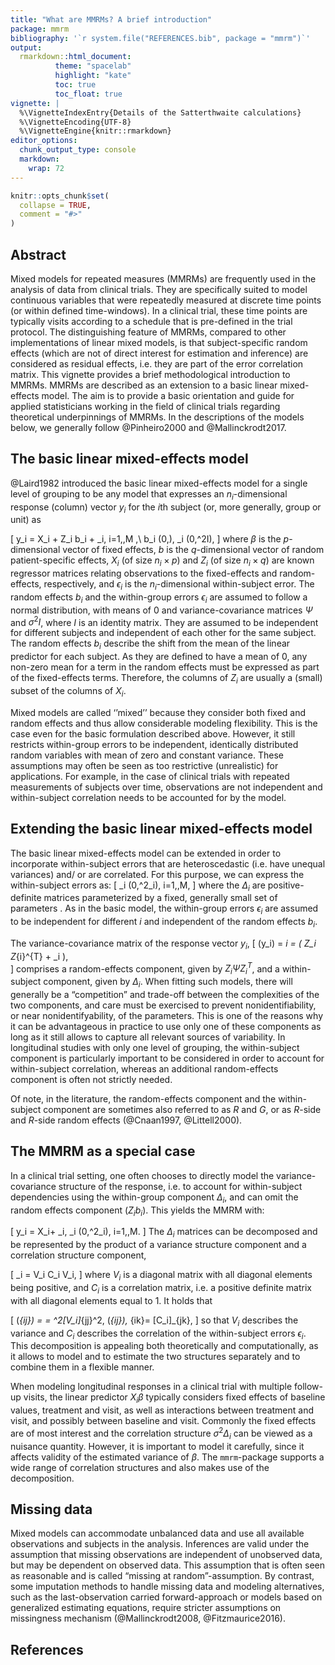 ```yaml
---
title: "What are MMRMs? A brief introduction"
package: mmrm
bibliography: '`r system.file("REFERENCES.bib", package = "mmrm")`'
output:
  rmarkdown::html_document:
          theme: "spacelab"
          highlight: "kate"
          toc: true
          toc_float: true
vignette: |
  %\VignetteIndexEntry{Details of the Satterthwaite calculations}
  %\VignetteEncoding{UTF-8}
  %\VignetteEngine{knitr::rmarkdown}
editor_options:
  chunk_output_type: console
  markdown:
    wrap: 72
---
```



```r
knitr::opts_chunk$set(
  collapse = TRUE,
  comment = "#>"
)
```


## Abstract

Mixed models for repeated measures (MMRMs) are frequently used in the analysis of data from clinical trials. 
They are specifically suited to model continuous variables that were repeatedly measured at discrete time points (or within defined time-windows).
In a clinical trial, these time points are typically visits according to a schedule that is pre-defined in the trial protocol.
The distinguishing feature of MMRMs, compared to other implementations of linear mixed models, is that subject-specific random effects (which are not of direct interest for estimation and inference) are considered as residual effects, i.e. they are part of the error correlation matrix.
This vignette provides a brief methodological introduction to MMRMs.
MMRMs are described as an extension to a basic linear mixed-effects model.
The aim is to provide a basic orientation and guide for applied statisticians working in the field of clinical trials regarding theoretical underpinnings of MMRMs. In the descriptions of the models below, we generally follow @Pinheiro2000 and @Mallinckrodt2017. 


## The basic linear mixed-effects model

@Laird1982 introduced the basic linear mixed-effects model for a single level of grouping to be any model that expresses an $n_i$-dimensional response (column) vector $y_i$ for the $i$th subject (or, more generally, group or unit) as

\[
 y_i = X_i \beta + Z_i b_i + \epsilon_i, \quad i=1,\ldots,M ,\\
 b_i \sim \mathcal{N}(0,\Psi), \quad \epsilon_i \sim \mathcal{N}(0,\sigma^2I),
\]
where 
$\beta$ is the $p$-dimensional vector of fixed effects,
$b$ is the $q$-dimensional vector of random patient-specific effects, 
$X_i$ (of size $n_i \times p$) and $Z_i$ (of size $n_i \times q$) are known regressor matrices relating observations to the fixed-effects and random-effects, respectively, and 
$\epsilon_i$ is the $n_i$-dimensional within-subject error.
The random effects $b_i$ and the within-group errors $\epsilon_i$ are assumed to  follow a normal distribution, with means of $0$ and variance-covariance matrices  $\Psi$ and $\sigma^2I$, where $I$ is an identity matrix. They are assumed to be independent for different subjects and independent of each other for the same subject.
The random effects $b_i$ describe the shift from the mean of the linear predictor for each subject. As they are defined to have a mean of $0$, any
non-zero mean for a term in the random effects must be expressed as part
of the fixed-effects terms. Therefore, the columns of $Z_i$ are usually a (small) subset of the columns of $X_i$.

Mixed models are called ''mixed'' because they consider both fixed and random effects and thus allow considerable modeling flexibility. This is the case even for the basic formulation described above. However, it still restricts within-group errors to be independent, identically distributed random variables with mean of zero and constant variance. These assumptions may often be seen as too restrictive (unrealistic) for applications. For example, in the case of clinical trials with  repeated measurements of subjects over time, observations are not independent and within-subject correlation needs to be accounted for by the model.


## Extending the basic linear mixed-effects model

The basic linear mixed-effects model can be extended in order to incorporate within-subject errors that are heteroscedastic (i.e.\ have unequal variances) and/ or are correlated.
For this purpose, we can express the within-subject errors as:
\[
  \epsilon_i \sim \mathcal{N}(0,\sigma^2\Delta_i), \quad i=1,\ldots,M,
\]
where the $\Delta_i$ are positive-definite matrices parameterized by a fixed, generally small set of parameters <!-- $\lambda$-->. As in the basic model, the within-group errors $\epsilon_i$ are assumed to be independent for different $i$ and independent of the random effects $b_i$.

The variance-covariance matrix of the response vector $y_i$,
\[
  \text{Var}(y_i) = \Sigma_i = \left( Z_i \Psi Z_{i}^{T} + \Delta_i \right),  
\]
comprises a random-effects component, given by $Z_i \Psi Z_{i}^{T}$, and a within-subject component, given by $\Delta_i$. 
When fitting such models, there will generally be a "competition" and trade-off between the complexities of the two components, and care must be exercised to prevent nonidentifiability, or near nonidentifyability, of the parameters. This is one of the reasons why it can be advantageous in practice to use only one of these components as long as it still allows to capture all relevant sources of variability. In longitudinal studies with only one level of grouping, the within-subject component is particularly important to be considered in order to account for within-subject correlation, whereas an additional random-effects component is often not strictly needed.

Of note, in the literature, the random-effects component and the within-subject component are sometimes also referred to as $R$ and $G$, or as $R$-side and $R$-side random effects (@Cnaan1997, @Littell2000).

## The MMRM as a special case

In a clinical trial setting, one often chooses to directly model the variance-covariance structure of the response, i.e. to account for within-subject dependencies using the within-group component $\Delta_i$, and can omit the random effects component ($Z_i b_i$). This yields the MMRM with:

\[
     y_i = X_i\beta + \epsilon_i, \quad \epsilon_i \sim \mathcal{N}(0,\sigma^2\Delta_i), \quad i=1,\ldots,M.
\]
The $\Delta_i$ matrices can be decomposed and be represented by the product of a variance structure component and a correlation structure component,

\[
    \Delta_i = V_i C_i V_i, 
\]
where $V_i$ is a diagonal matrix with all diagonal elements being positive, and $C_i$ is a correlation matrix, i.e.\ a positive definite matrix with all diagonal elements equal to $1$. It holds that

\[
  \text{Var}(\epsilon_{ij}) = \Sigma = \sigma^2[V_i]_{jj}^2, \quad \text{cor}(\epsilon_{ij}), \epsilon_{ik}= [C_i]_{jk},
\]
so that $V_i$ describes the variance and $C_i$ describes the correlation of the within-subject errors $\epsilon_i$.
This decomposition is appealing both theoretically and computationally, as it allows to model and to estimate the two structures separately and to combine them in a flexible manner.

When modeling longitudinal responses in a clinical trial with multiple follow-up visits, the linear predictor $X_i\beta$ typically considers fixed effects of baseline values, treatment and visit, as well as interactions between treatment and visit, and possibly between baseline and visit. Commonly the fixed effects are of most interest and the correlation structure $\sigma^2\Delta_i$ can be viewed as a nuisance quantity. However, it is important to model it carefully, since it affects validity of the estimated variance of $\beta$. The `mmrm`-package supports a wide range of correlation structures and also makes use of the decomposition.


## Missing data

Mixed models can accommodate unbalanced data and use all available observations and subjects in the analysis. Inferences are valid under the assumption that missing observations are independent of unobserved data, but may be dependent on observed data. This assumption that is often seen as reasonable and is called "missing at random"-assumption. By contrast, some imputation methods to handle missing data and modeling alternatives, such as the last-observation carried forward-approach or models based on generalized estimating equations, require stricter assumptions on missingness mechanism (@Mallinckrodt2008, @Fitzmaurice2016).


## References

